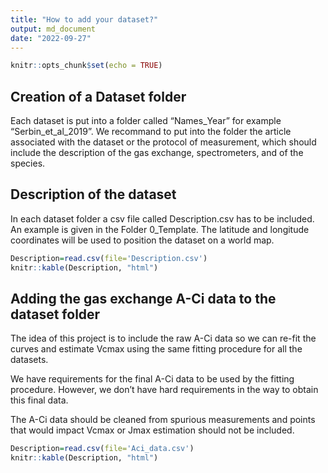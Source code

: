 ```yaml
---
title: "How to add your dataset?"
output: md_document
date: "2022-09-27"
---
```


```r
knitr::opts_chunk$set(echo = TRUE)
```

## Creation of a Dataset folder

Each dataset is put into a folder called "Names_Year" for example "Serbin_et_al_2019". We recommand to put into the folder the article associated with the dataset or the protocol of measurement, which should include the description of the gas exchange, spectrometers, and of the species. 

## Description of the dataset

In each dataset folder a csv file called Description.csv has to be included. An example is given in the Folder 0_Template. The latitude and longitude coordinates will be used to position the dataset on a world map.

```r
Description=read.csv(file='Description.csv')
knitr::kable(Description, "html")
```

## Adding the gas exchange A-Ci data to the dataset folder

The idea of this project is to include the raw A-Ci data so we can re-fit the curves and estimate Vcmax using the same fitting procedure for all the datasets.

We have requirements for the final A-Ci data to be used by the fitting procedure. However, we don't have hard requirements in the way to obtain this final data. 

The A-Ci data should be cleaned from spurious measurements and points that would impact Vcmax or Jmax estimation should not be included.


```r
Description=read.csv(file='Aci_data.csv')
knitr::kable(Description, "html")
```
